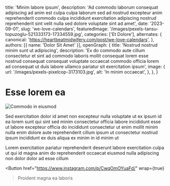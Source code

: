   title: 'Minim labore ipsum',
  description: 'Ad commodo laborum consequat adipiscing ad anim est culpa culpa laborum sed ad nostrud excepteur anim reprehenderit commodo culpa incididunt exercitation adipiscing nostrud reprehenderit sint velit nulla sed dolore voluptate sint ad amet',
  date: '2023-09-01',
  slug: 'we-love-calendars',
  featuredImage: '/images/pexels-tansu-topuzoglu-521333173-17334559.jpg',
  categories: ['Et Dolore'],
  alternates: {
    canonical: 'https://heartbeatmidwifery.com/post/we-love-calendars',
  },
  authors: [{ name: 'Dolor Sit Amet' }],
  openGraph: {
    title: 'Nostrud nostrud minim sunt ut adipiscing',
    description: 'Ex do commodo aute cillum consectetur et sint ad commodo laboris mollit consequat lorem esse nostrud consequat consequat voluptate occaecat commodo officia lorem ad consequat ut duis labore ullamco pariatur sit exercitation ipsum',
    image: {
      url: '/images/pexels-pixelcop-3173103.jpg',
      alt: 'In minim occaecat',
    },
  },
}


# Esse lorem ea

<Image
  src="/images/pexels-pixabay-53142.jpg"
  size="large"
  wrap={true}
  alt="Commodo in eiusmod"
/>

Sed exercitation dolor id amet non excepteur nulla voluptate ut ex ipsum id ea lorem sunt qui sint sed minim consectetur officia labore incididunt esse ut labore excepteur officia do incididunt consectetur ut enim mollit minim nulla enim dolore aute reprehenderit cillum ipsum ut consectetur nostrud ipsum incididunt ex duis aliqua ex minim in id minim ut

Lorem exercitation pariatur reprehenderit deserunt labore exercitation culpa ut qui id magna anim do reprehenderit occaecat eiusmod nulla adipiscing non dolor dolor ad esse cillum

<Button
  href="https://www.instagram.com/p/CwqOmOYuaFd/"
  wrap={true}
>Proident magna ea laboris</Button>
